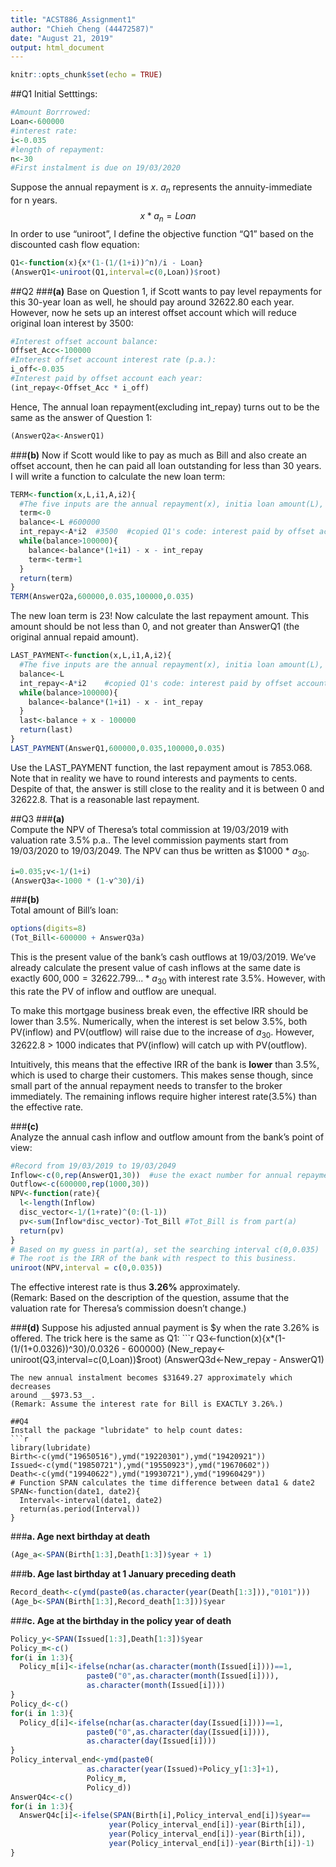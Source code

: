 ---
title: "ACST886_Assignment1"
author: "Chieh Cheng (44472587)"
date: "August 21, 2019"
output: html_document
---

```{r setup, include=FALSE}
knitr::opts_chunk$set(echo = TRUE)
```
##Q1
Initial Setttings:  
```{r}
#Amount Borrrowed: 
Loan<-600000
#interest rate:
i<-0.035
#length of repayment:
n<-30
#First instalment is due on 19/03/2020

```  
Suppose the annual repayment is $x$. $a_n$ represents the annuity-immediate for n years.  
$$x*a_{n} = Loan$$
In order to use "uniroot", I define the objective function "Q1" based on the discounted cash flow equation: 
```{r}
Q1<-function(x){x*(1-(1/(1+i))^n)/i - Loan}
(AnswerQ1<-uniroot(Q1,interval=c(0,Loan))$root)
```


##Q2
###__(a)__
Base on Question 1, if Scott wants to pay level repayments for this 30-year loan as well, he should pay around 32622.80 each year. However, now he sets up an interest offset account which will reduce original loan interest by $3500$:
```{r}
#Interest offset account balance:
Offset_Acc<-100000
#Interest offset account interest rate (p.a.):
i_off<-0.035
#Interest paid by offset account each year:
(int_repay<-Offset_Acc * i_off)
``` 
Hence, The annual loan repayment(excluding int_repay) turns out to be the same as the answer of Question 1:
```{r}
(AnswerQ2a<-AnswerQ1)
``` 
###__(b)__
Now if Scott would like to pay as much as Bill and also create an offset account, then he can paid all loan outstanding for less than 30 years.  
I will write a function to calculate the new loan term:
```{r}
TERM<-function(x,L,i1,A,i2){
  #The five inputs are the annual repayment(x), initia loan amount(L), loan interest rate (i1), interest offset account balance(A), and interest rate of the offset account(i2).
  term<-0
  balance<-L #600000
  int_repay<-A*i2  #3500  #copied Q1's code: interest paid by offset account.
  while(balance>100000){
    balance<-balance*(1+i1) - x - int_repay
    term<-term+1
  }
  return(term)
}
TERM(AnswerQ2a,600000,0.035,100000,0.035)
```   
The new loan term is 23! Now calculate the last repayment amount. This amount should be not less than 0, and not greater than AnswerQ1 (the original annual repaid amount).
```{r}
LAST_PAYMENT<-function(x,L,i1,A,i2){
  #The five inputs are the annual repayment(x), initia loan amount(L), loan interest rate (i1), interest offset account balance(A), and interest rate of the offset account(i2).
  balance<-L
  int_repay<-A*i2    #copied Q1's code: interest paid by offset account.
  while(balance>100000){
    balance<-balance*(1+i1) - x - int_repay
  }
  last<-balance + x - 100000
  return(last)
}
LAST_PAYMENT(AnswerQ1,600000,0.035,100000,0.035)
```  
Use the LAST_PAYMENT function, the last repayment amout is 7853.068. Note that in reality we have to round interests and payments to cents. Despite of that, the answer is still close to the reality and it is between 0 and 32622.8. That is a reasonable last repayment.  

##Q3
###__(a)__  
Compute the NPV of Theresa's total commission at 19/03/2019 with valuation rate 3.5% p.a.. The level commission payments start from 19/03/2020 to 19/03/2049. The NPV can thus be written as $\$ 1000 \ *\ a_{30}$.  
```{r}
i=0.035;v<-1/(1+i)
(AnswerQ3a<-1000 * (1-v^30)/i)
```

###__(b)__  
Total amount of Bill's loan:
```{r}
options(digits=8)
(Tot_Bill<-600000 + AnswerQ3a)
```
This is the present value of the bank's cash outflows at 19/03/2019. We've already calculate the present value of cash inflows at the same date is exactly $600,000 = 32622.799... * a_{30}$ with interest rate 3.5%. However, with this rate the PV of inflow and outflow are unequal.  

To make this mortgage business break even, the effective IRR should be lower than 3.5%. Numerically, when the interest is set below 3.5%, both PV(inflow) and PV(outflow) will raise due to the increase of  $a_{30}$. However, 32622.8 > 1000 indicates that PV(inflow) will catch up with PV(outflow).  

Intuitively, this means that the effective IRR of the bank is __lower__ than 3.5%, which is used to charge their customers. This makes sense though, since small part of the annual repayment needs to transfer to the broker immediately. The remaining inflows require higher interest rate(3.5%) than the effective rate. 


###__(c)__  
Analyze the annual cash inflow and outflow amount from the bank's point of view: 
```{r}
#Record from 19/03/2019 to 19/03/2049
Inflow<-c(0,rep(AnswerQ1,30))  #use the exact number for annual repayment
Outflow<-c(600000,rep(1000,30))
NPV<-function(rate){
  l<-length(Inflow)
  disc_vector<-1/(1+rate)^(0:(l-1))
  pv<-sum(Inflow*disc_vector)-Tot_Bill #Tot_Bill is from part(a)
  return(pv)
}
# Based on my guess in part(a), set the searching interval c(0,0.035)
# The root is the IRR of the bank with respect to this business.
uniroot(NPV,interval = c(0,0.035))
```
The effective interest rate is thus __3.26%__ approximately.   
(Remark: Based on the description of the question, assume that the valuation rate for Theresa's commission doesn't change.)   

###__(d)__ 
Suppose his adjusted annual payment is $y when the rate 3.26% is offered.
The trick here is the same as Q1:  
```{r}
Q3<-function(x){x*(1-(1/(1+0.0326))^30)/0.0326 - 600000}
(New_repay<-uniroot(Q3,interval=c(0,Loan))$root)
(AnswerQ3d<-New_repay - AnswerQ1)
```  
The new annual instalment becomes $31649.27 approximately which decreases
around __$973.53__.  
(Remark: Assume the interest rate for Bill is EXACTLY 3.26%.)    

##Q4
Install the package "lubridate" to help count dates:  
```{r}
library(lubridate)
Birth<-c(ymd("19650516"),ymd("19220301"),ymd("19420921"))
Issued<-c(ymd("19850721"),ymd("19550923"),ymd("19670602"))
Death<-c(ymd("19940622"),ymd("19930721"),ymd("19960429"))
# Function SPAN calculates the time difference between data1 & date2
SPAN<-function(date1, date2){
  Interval<-interval(date1, date2)
  return(as.period(Interval))
}
```  
###__a. Age next birthday at death__  
```{r}
(Age_a<-SPAN(Birth[1:3],Death[1:3])$year + 1)
```  
###__b. Age last birthday at 1 January preceding death__  
```{r}
Record_death<-c(ymd(paste0(as.character(year(Death[1:3])),"0101")))
(Age_b<-SPAN(Birth[1:3],Record_death[1:3]))$year
```  
###__c. Age at the birthday in the policy year of death__  
```{r}
Policy_y<-SPAN(Issued[1:3],Death[1:3])$year
Policy_m<-c()
for(i in 1:3){
  Policy_m[i]<-ifelse(nchar(as.character(month(Issued[i])))==1,
                 paste0("0",as.character(month(Issued[i]))),
                 as.character(month(Issued[i])))
}
Policy_d<-c()
for(i in 1:3){
  Policy_d[i]<-ifelse(nchar(as.character(day(Issued[i])))==1,
                 paste0("0",as.character(day(Issued[i]))),
                 as.character(day(Issued[i])))
}
Policy_interval_end<-ymd(paste0(
                 as.character(year(Issued)+Policy_y[1:3]+1),
                 Policy_m,
                 Policy_d))
AnswerQ4c<-c()
for(i in 1:3){
  AnswerQ4c[i]<-ifelse(SPAN(Birth[i],Policy_interval_end[i])$year==
                      year(Policy_interval_end[i])-year(Birth[i]),
                      year(Policy_interval_end[i])-year(Birth[i]),
                      year(Policy_interval_end[i])-year(Birth[i])-1)
}

                  
```

